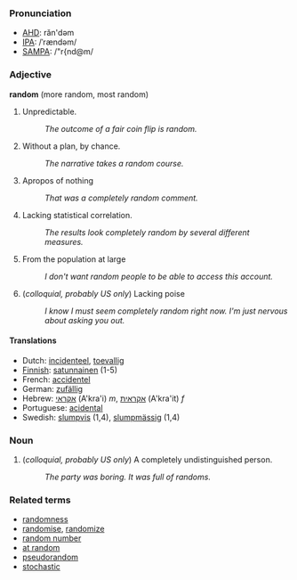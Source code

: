 ===Pronunciation===
*[[w:AHD|AHD]]: răn'dəm
*[[w:IPA|IPA]]: /ˈrændəm/
*[[w:SAMPA|SAMPA]]: /"r{nd@m/

===Adjective===
'''random''' (more random, most random)

# Unpredictable.
#: ''The outcome of a fair coin flip is random.''
# Without a plan, by chance.
#: ''The narrative takes a random course.''
# Apropos of nothing
#: ''That was a completely random comment.''
# Lacking statistical correlation.
#: ''The results look completely random by several different measures.''
# From the population at large
#: ''I don't want random people to be able to access this account.''
# (''colloquial, probably US only'') Lacking poise
#: ''I know I must seem completely random right now.  I'm just nervous about asking you out.''

====Translations====
*Dutch: [[incidenteel]], [[toevallig]]
*[[Finnish]]: [[satunnainen]] (1-5)
*French: [[accidentel]]
*German: [[zufällig]]
*Hebrew: [[אקראי]] (A'kra'i) ''m'', [[אקראית]] (A'kra'it) ''f''
*Portuguese: [[acidental]]
*Swedish: [[slumpvis]] (1,4), [[slumpmässig]] (1,4)

===Noun===

# (''colloquial, probably US only'') A completely undistinguished person.
#: ''The party was boring.  It was full of randoms.''

===Related terms===
*[[randomness]]
*[[randomise]], [[randomize]]
*[[random number]]
*[[at random]]
*[[pseudorandom]]
*[[stochastic]]